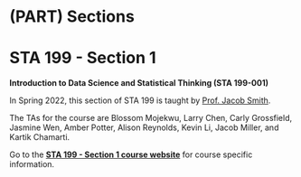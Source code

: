 # (PART) Sections {.unnumbered}

# STA 199 - Section 1 {#sta199-1 .unnumbered}

**Introduction to Data Science and Statistical Thinking (STA 199-001)**

In Spring 2022, this section of STA 199 is taught by [Prof. Jacob Smith](https://scholars.duke.edu/person/jacob.f.smith).

The TAs for the course are Blossom Mojekwu, Larry Chen, Carly Grossfield, Jasmine Wen, Amber Potter, Alison Reynolds, Kevin Li, Jacob Miller, and Kartik Chamarti.

Go to the [**STA 199 - Section 1 course website**](https://sta199-spring2022.netlify.app/) for course specific information.
